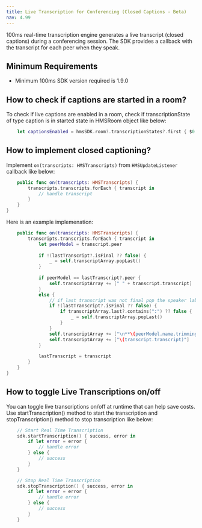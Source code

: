```yaml
---
title: Live Transcription for Conferencing (Closed Captions - Beta)
nav: 4.99
---
```


100ms real-time transcription engine generates a live transcript (closed captions) during a conferencing session. 
The SDK provides a callback with the transcript for each peer when they speak.

## Minimum Requirements

- Minimum 100ms SDK version required is 1.9.0

## How to check if captions are started in a room?

To check if live captions are enabled in a room, check if transcriptionState of type caption is in started state in HMSRoom object like below:

```swift
    let captionsEnabled = hmsSDK.room?.transcriptionStates?.first { $0.state == HMSTranscriptionStatus.started } != nil }
```

## How to implement closed captioning?

Implement `on(transcripts: HMSTranscripts)` from `HMSUpdateListener` callback like below:

```swift
    public func on(transcripts: HMSTranscripts) {
        transcripts.transcripts.forEach { transcript in
            // handle transcript
        }
    }
}
```

Here is an example implemenation:

```swift
    public func on(transcripts: HMSTranscripts) {
        transcripts.transcripts.forEach { transcript in
            let peerModel = transcript.peer
            
            if !(lastTranscript?.isFinal ?? false) {
                _ = self.transcriptArray.popLast()
            }
            
            if peerModel == lastTranscript?.peer {
                self.transcriptArray += [" " + transcript.transcript]
            }
            else {
                // if last transcript was not final pop the speaker label as well
                if !(lastTranscript?.isFinal ?? false) {
                    if transcriptArray.last?.contains(":") ?? false {
                        _ = self.transcriptArray.popLast()
                    }
                }
                self.transcriptArray += ["\n**\(peerModel.name.trimmingCharacters(in: .whitespacesAndNewlines)):** "]
                self.transcriptArray += ["\(transcript.transcript)"]
            }
            
            lastTranscript = transcript
        }
    }
}
```

## How to toggle Live Transcriptions on/off
You can toggle live transcriptions on/off at runtime that can help save costs. Use startTranscription() method to start the transcription and stopTranscription() method to stop transcription like below:
```swift
    // Start Real Time Transcription
    sdk.startTranscription() { success, error in
        if let error = error {
            // handle error
        } else {
            // success
        }
    }

    // Stop Real Time Transcription
    sdk.stopTranscription() { success, error in
        if let error = error {
            // handle error
        } else {
            // success
        }
    }
```

